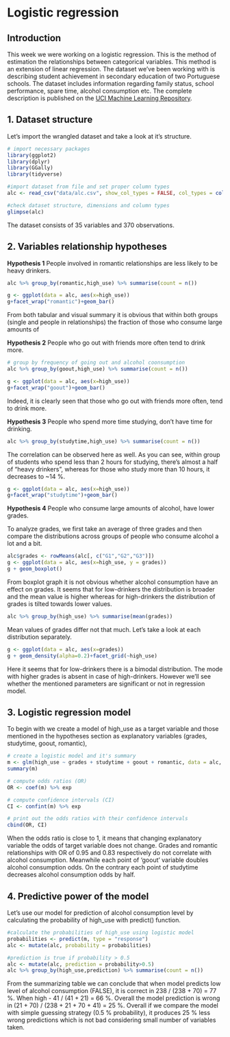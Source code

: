 # Logistic regression

## Introduction

This week we were working on a logistic regression. This is the method of estimation the relationships between categorical variables. This method is an extension of linear regression. The dataset we've been working with is describing student achievement in secondary education of two Portuguese schools. The dataset includes information regarding family status, school performance, spare time, alcohol consumption etc. The complete description is published on the [UCI Machine Learning Repository](https://archive.ics.uci.edu/ml/datasets/Student+Performance).

## 1. Dataset structure

Let's import the wrangled dataset and take a look at it's structure.

```r
# import necessary packages
library(ggplot2)
library(dplyr)
library(GGally)
library(tidyverse)

#import dataset from file and set proper column types
alc <- read_csv("data/alc.csv", show_col_types = FALSE, col_types = cols(.default = "f", age = "i", Medu = "i", Fedu = "i", traveltime = "i", studytime = "i", famrel = "i", freetime = "i", goout = "i", Dalc = "i", Walc = "i", health = "i", failures = "n", absences = "n", G1 = "n", G2 = "n", G3 = "n", alc_use = "n", high_use = "l"))

#check dataset structure, dimensions and column types
glimpse(alc)
```

The dataset consists of 35 variables and 370 observations.

## 2. Variables relationship hypotheses

**Hypothesis 1** People involved in romantic relationships are less likely to be heavy drinkers.

```r
alc %>% group_by(romantic,high_use) %>% summarise(count = n())
```

```r
g <- ggplot(data = alc, aes(x=high_use))
g+facet_wrap("romantic")+geom_bar()

```

From both tabular and visual summary it is obvious that within both groups (single and people in relationships) the fraction of those who consume large amounts of

**Hypothesis 2** People who go out with friends more often tend to drink more.

```r
# group by frequency of going out and alcohol coonsumption
alc %>% group_by(goout,high_use) %>% summarise(count = n())
```

```r
g <- ggplot(data = alc, aes(x=high_use))
g+facet_wrap("goout")+geom_bar()
```

Indeed, it is clearly seen that those who go out with friends more often, tend to drink more.

**Hypothesis 3** People who spend more time studying, don't have time for drinking.

```r
alc %>% group_by(studytime,high_use) %>% summarise(count = n())
```

The correlation can be observed here as well. As you can see, within group of students who spend less than 2 hours for studying, there's almost a half of "heavy drinkers", whereas for those who study more than 10 hours, it decreases to \~14 %.

```r
g <- ggplot(data = alc, aes(x=high_use))
g+facet_wrap("studytime")+geom_bar()
```

**Hypothesis 4** People who consume large amounts of alcohol, have lower grades.

To analyze grades, we first take an average of three grades and then compare the distributions across groups of people who consume alcohol a lot and a bit.

```r
alc$grades <- rowMeans(alc[, c("G1","G2","G3")])
g <- ggplot(data = alc, aes(x=high_use, y = grades))
g + geom_boxplot()
```

From boxplot graph it is not obvious whether alcohol consumption have an effect on grades. It seems that for low-drinkers the distribution is broader and the mean value is higher whereas for high-drinkers the distribution of grades is tilted towards lower values.

```r

alc %>% group_by(high_use) %>% summarise(mean(grades))
```

Mean values of grades differ not that much. Let's take a look at each distribution separately.

```r
g <- ggplot(data = alc, aes(x=grades))
g + geom_density(alpha=0.2)+facet_grid(~high_use)
```

Here it seems that for low-drinkers there is a bimodal distribution. The mode with higher grades is absent in case of high-drinkers. However we'll see whether the mentioned parameters are significant or not in regression model.

## 3. Logistic regression model

To begin with we create a model of high_use as a target variable and those mentioned in the hypotheses section as explanatory variables (grades, studytime, goout, romantic),

```r
# create a logistic model and it's summary
m <- glm(high_use ~ grades + studytime + goout + romantic, data = alc, family = "binomial")
summary(m)
```

```r
# compute odds ratios (OR)
OR <- coef(m) %>% exp

# compute confidence intervals (CI)
CI <- confint(m) %>% exp

# print out the odds ratios with their confidence intervals
cbind(OR, CI)
```

When the odds ratio is close to 1, it means that changing explanatory variable the odds of target variable does not change. Grades and romantic relationships with OR of 0.95 and 0.83 respectively do not correlate with alcohol consumption. Meanwhile each point of 'goout' variable doubles alcohol consumption odds. On the contrary each point of studytime decreases alcohol consumption odds by half.

## 4. Predictive power of the model

Let's use our model for prediction of alcohol consumption level by calculating the probability of high_use with predict() function.

```r
#calculate the probabilities of high_use using logistic model
probabilities <- predict(m, type = "response")
alc <- mutate(alc, probability = probabilities)

#prediction is true if probability > 0.5
alc <- mutate(alc, prediction = probability>0.5) 
alc %>% group_by(high_use,prediction) %>% summarise(count = n())
```

From the summarizing table we can conclude that when model predicts low level of alcohol consumption (FALSE), it is correct in 238 / (238 + 70) = 77 %. When high - 41 / (41 + 21) = 66 %. Overall the model prediction is wrong in (21 + 70) / (238 + 21 + 70 + 41) = 25 %. Overall if we compare the model with simple guessing strategy (0.5 % probability), it produces 25 % less wrong predictions which is not bad considering small number of variables taken.
